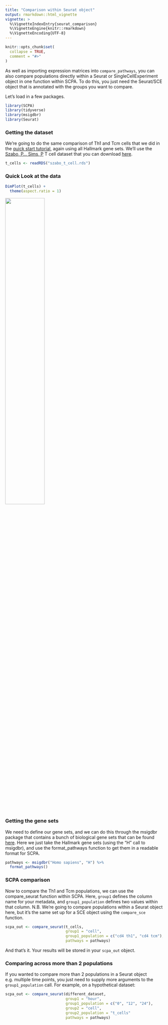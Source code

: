 ```yaml
---
title: "Comparison within Seurat object"
output: rmarkdown::html_vignette
vignette: >
  %\VignetteIndexEntry{seurat_comparison}
  %\VignetteEngine{knitr::rmarkdown}
  %\VignetteEncoding{UTF-8}
---
```


```r
knitr::opts_chunk$set(
  collapse = TRUE,
  comment = "#>"
)
```

As well as importing expression matrices into `compare_pathways`, you can also compare populations directly within a Seurat or SingleCellExperiment object in one function within SCPA. To do this, you just need the Seurat/SCE object that is annotated with the groups you want to compare.

Let's load in a few packages.
```r
library(SCPA)
library(tidyverse)
library(msigdbr)
library(Seurat)
```


### Getting the dataset
We're going to do the same comparison of Th1 and Tcm cells that we did in the [quick start tutorial](https://jackbibby1.github.io/SCPA/articles/quick_start.html), again using all Hallmark gene sets. We'll use the [Szabo, P... Sims, P](https://www.nature.com/articles/s41467-019-12464-3) T cell dataset that you can download [here](https://drive.google.com/file/d/1-HJHfSMw5EBP02ZjTrbX7Pd_5eYGe1Zz/view?usp=sharing).

```r
t_cells <- readRDS("szabo_t_cell.rds")
```

### Quick Look at the data
```r
DimPlot(t_cells) +
  theme(aspect.ratio = 1)
```

![](../man/figures/cd4_cell_types.png){width=50%}

### Getting the gene sets
We need to define our gene sets, and we can do this through the msigdbr package that contains a bunch of biological gene sets that can be found [here](https://www.gsea-msigdb.org/gsea/msigdb/genesets.jsp). Here we just take the Hallmark gene sets (using the "H" call to msigdbr), and use the format_pathways function to get them in a readable format for SCPA.

```r
pathways <- msigdbr("Homo sapiens", "H") %>%
  format_pathways()
```


### SCPA comparison
Now to compare the Th1 and Tcm populations, we can use the compare_seurat function within SCPA. Here, `group1` defines the column name for your metadata, and `group1_population` defines two values within that column. N.B. We're going to compare populations within a Seurat object here, but it's the same set up for a SCE object using the `compare_sce` function.

```r
scpa_out <- compare_seurat(t_cells,
                           group1 = "cell", 
                           group1_population = c("cd4 th1", "cd4 tcm"),
                           pathways = pathways)
```

And that's it. Your results will be stored in your `scpa_out` object.

### Comparing across more than 2 populations
If you wanted to compare more than 2 populations in a Seurat object e.g. multiple time points, you just need to supply more arguments to the `group1_population` call. For example, on a hypothetical dataset:

```r
scpa_out <- compare_seurat(different_dataset,
                           group1 = "hour", 
                           group1_population = c("0", "12", "24"),
                           group2 = "cell",
                           group2_population = "t_cells"
                           pathways = pathways)
```




